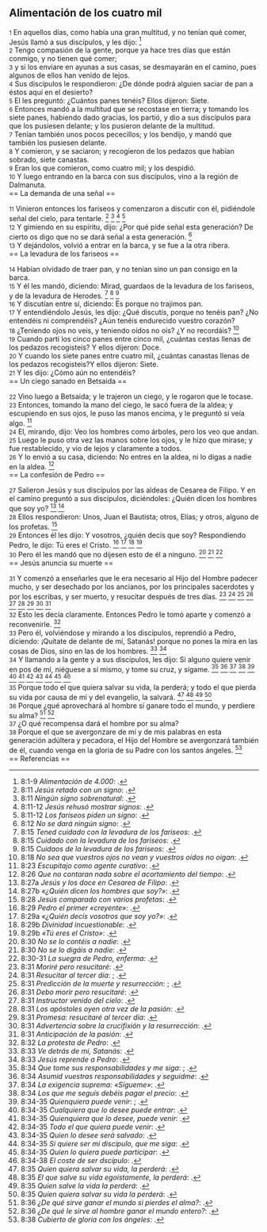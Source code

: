 == Alimentación de los cuatro mil ==

{{anchor|1}} <small>1</small> En aquellos días, como había una gran multitud, y no tenían qué comer, Jesús llamó a sus discípulos, y les dijo: <ref>8:1-9 ''Alimentación de 4.000'': {{lib|LU|152|2|9}}.</ref><br>
{{anchor|2}} <small>2</small> Tengo compasión de la gente, porque ya hace tres días que están conmigo, y no tienen qué comer;<br>
{{anchor|3}} <small>3</small> y si los enviare en ayunas a sus casas, se desmayarán en el camino, pues algunos de ellos han venido de lejos.<br>
{{anchor|4}} <small>4</small> Sus discípulos le respondieron: ¿De dónde podrá alguien saciar de pan a éstos aquí en el desierto?<br>
{{anchor|5}} <small>5</small> El les preguntó: ¿Cuántos panes tenéis? Ellos dijeron: Siete.<br>
{{anchor|6}} <small>6</small> Entonces mandó a la multitud que se recostase en tierra; y tomando los siete panes, habiendo dado gracias, los partió, y dio a sus discípulos para que los pusiesen delante; y los pusieron delante de la multitud.<br>
{{anchor|7}} <small>7</small> Tenían también unos pocos pececillos; y los bendijo, y mandó que también los pusiesen delante.<br>
{{anchor|8}} <small>8</small> Y comieron, y se saciaron; y recogieron de los pedazos que habían sobrado, siete canastas.<br>
{{anchor|9}} <small>9</small> Eran los que comieron, como cuatro mil; y los despidió.<br>
{{anchor|10}} <small>10</small> Y luego entrando en la barca con sus discípulos, vino a la región de Dalmanuta.<br>
== La demanda de una señal ==

{{anchor|11}} <small>11</small> Vinieron entonces los fariseos y comenzaron a discutir con él, pidiéndole señal del cielo, para tentarle. <ref>8:11 ''Jesús retado con un signo'': {{lib|LU|157|2|1}}.</ref> <ref>8:11 ''Ningún signo sobrenatural'': {{lib|LU|136|7|4}}.</ref> <ref>8:11-12 ''Jesús rehusó mostrar signos'': {{lib|LU|136|8|1}}.</ref> <ref>8:11-12 ''Los fariseos piden un signo'': {{lib|LU|153|4|5}}.</ref><br>
{{anchor|12}} <small>12</small> Y gimiendo en su espíritu, dijo: ¿Por qué pide señal esta generación? De cierto os digo que no se dará señal a esta generación. <ref>8:12 ''No se dará ningún signo'': {{lib|LU|157|2|1}}.</ref><br>
{{anchor|13}} <small>13</small> Y dejándolos, volvió a entrar en la barca, y se fue a la otra ribera.<br>
== La levadura de los fariseos ==

{{anchor|14}} <small>14</small> Habían olvidado de traer pan, y no tenían sino un pan consigo en la barca.<br>
{{anchor|15}} <small>15</small> Y él les mandó, diciendo: Mirad, guardaos de la levadura de los fariseos, y de la levadura de Herodes. <ref>8:15 ''Tened cuidado con la levadura de los fariseos'': {{lib|LU|157|7|4}}.</ref> <ref>8:15 ''Cuidado con la levadura de los fariseos'': {{lib|LU|157|2|2}}.</ref> <ref>8:15 ''Cuidaos de la levadura de los fariseos'': {{lib|LU|165|3|2}}.</ref><br>
{{anchor|16}} <small>16</small> Y discutían entre sí, diciendo: Es porque no trajimos pan.<br>
{{anchor|17}} <small>17</small> Y entendiéndolo Jesús, les dijo: ¿Qué discutís, porque no tenéis pan? ¿No entendéis ni comprendéis? ¿Aún tenéis endurecido vuestro corazón?<br>
{{anchor|18}} <small>18</small> ¿Teniendo ojos no veis, y teniendo oídos no oís? ¿Y no recordáis? <ref>8:18 ''No sea que vuestros ojos no vean y vuestros oídos no oigan'': {{lib|LU|157|2|2}}.</ref><br>
{{anchor|19}} <small>19</small> Cuando partí los cinco panes entre cinco mil, ¿cuántas cestas llenas de los pedazos recogisteis? Y ellos dijeron: Doce.<br>
{{anchor|20}} <small>20</small> Y cuando los siete panes entre cuatro mil, ¿cuántas canastas llenas de los pedazos recogisteis?Y ellos dijeron: Siete.<br>
{{anchor|21}} <small>21</small> Y les dijo: ¿Cómo aún no entendéis?<br>
== Un ciego sanado en Betsaida ==

{{anchor|22}} <small>22</small> Vino luego a Betsaida; y le trajeron un ciego, y le rogaron que le tocase.<br>
{{anchor|23}} <small>23</small> Entonces, tomando la mano del ciego, le sacó fuera de la aldea; y escupiendo en sus ojos, le puso las manos encima, y le preguntó si veía algo. <ref>8:23 ''Escupitajo como agente curativo'': {{lib|LU|95|2|6}}.</ref><br>
{{anchor|24}} <small>24</small> El, mirando, dijo: Veo los hombres como árboles, pero los veo que andan.<br>
{{anchor|25}} <small>25</small> Luego le puso otra vez las manos sobre los ojos, y le hizo que mirase; y fue restablecido, y vio de lejos y claramente a todos.<br>
{{anchor|26}} <small>26</small> Y lo envió a su casa, diciendo: No entres en la aldea, ni lo digas a nadie en la aldea. <ref>8:26 ''Que no contaran nada sobre el acortamiento del tiempo'': {{lib|LU|136|8|1}}.</ref><br>
== La confesión de Pedro ==

{{anchor|27}} <small>27</small> Salieron Jesús y sus discípulos por las aldeas de Cesarea de Filipo. Y en el camino preguntó a sus discípulos, diciéndoles: ¿Quién dicen los hombres que soy yo? <ref>8:27a ''Jesús y los doce en Cesarea de Filipo'': {{lib|LU|157|3|1}}.</ref> <ref>8:27b ''«¿Quién dicen los hombres que soy?»'': {{lib|LU|157|3|3}}.</ref><br>
{{anchor|28}} <small>28</small> Ellos respondieron: Unos, Juan el Bautista; otros, Elías; y otros, alguno de los profetas. <ref>8:28 ''Jesús comparado con varios profetas'': {{lib|LU|157|3|5}}.</ref><br>
{{anchor|29}} <small>29</small> Entonces él les dijo: Y vosotros, ¿quién decís que soy? Respondiendo Pedro, le dijo: Tú eres el Cristo. <ref>8:29 ''Pedro el primer «creyente»'': {{lib|LU|179|3|2}}.</ref> <ref>8:29a ''«¿Quién decís vosotros que soy yo?»'': {{lib|LU|157|3|5}}.</ref> <ref>8:29b ''Divinidad incuestionable'': {{lib|LU|157|5|1}}.</ref> <ref>8:29b ''«Tú eres el Cristo»'': {{lib|LU|157|3|5}}.</ref><br>
{{anchor|30}} <small>30</small> Pero él les mandó que no dijesen esto de él a ninguno. <ref>8:30 ''No se lo contéis a nadie'': {{lib|LU|157|3|6}}.</ref> <ref>8:30 ''No se lo digáis a nadie'': {{lib|LU|149|1|2}}.</ref> <ref>8:30-31 ''La suegra de Pedro, enferma'': {{lib|LU|145|2|15}}.</ref><br>
== Jesús anuncia su muerte ==

{{anchor|31}} <small>31</small> Y comenzó a enseñarles que le era necesario al Hijo del Hombre padecer mucho, y ser desechado por los ancianos, por los principales sacerdotes y por los escribas, y ser muerto, y resucitar después de tres días. <ref>8:31 ''Moriré pero resucitaré'': {{lib|LU|181|1|5}}.</ref> <ref>8:31 ''Resucitar al tercer día'': {{lib|LU|171|4|8}}; {{lib|LU|186|3|4}}.</ref> <ref>8:31 ''Predicción de la muerte y resurrección'': {{lib|LU|190|5|4}}; {{lib|LU|193|0|2}}.</ref> <ref>8:31 ''Debo morir pero resucitaré'': {{lib|LU|180|6|7}}.</ref> <ref>8:31 ''Instructor venido del cielo'': {{lib|LU|141|7|10}}.</ref> <ref>8:31 ''Los apóstoles oyen otra vez de la pasión'': {{lib|LU|158|7|3}}.</ref> <ref>8:31 ''Promesa: resucitaré al tercer día'': {{lib|LU|181|2|30}}.</ref> <ref>8:31 ''Advertencia sobre la crucifixión y la resurrección'': {{lib|LU|171|4|2}}.</ref> <ref>8:31 ''Anticipación de la pasión'': {{lib|LU|158|6|5}}.</ref><br>
{{anchor|32}} <small>32</small> Esto les decía claramente. Entonces Pedro le tomó aparte y comenzó a reconvenirle. <ref>8:32 ''La protesta de Pedro'': {{lib|LU|158|7|3}}.</ref><br>
{{anchor|33}} <small>33</small> Pero él, volviéndose y mirando a los discípulos, reprendió a Pedro, diciendo: ¡Quítate de delante de mí, Satanás! porque no pones la mira en las cosas de Dios, sino en las de los hombres. <ref>8:33 ''Ve detrás de mí, Satanás'': {{lib|LU|53|8|4}}.</ref> <ref>8:33 ''Jesús reprende a Pedro'': {{lib|LU|158|7|4}}.</ref><br>
{{anchor|34}} <small>34</small> Y llamando a la gente y a sus discípulos, les dijo: Si alguno quiere venir en pos de mí, niéguese a sí mismo, y tome su cruz, y sígame. <ref>8:34 ''Que tome sus responsabilidades y me siga'': {{lib|LU|158|7|5}}; {{lib|LU|159|5|10}}.</ref> <ref>8:34 ''Asumid vuestras responsabilidades y seguidme'': {{lib|LU|140|6|11}}.</ref> <ref>8:34 ''La exigencia suprema: «Sígueme»'': {{lib|LU|196|0|13}}.</ref> <ref>8:34 ''Los que me seguís debéis pagar el precio'': {{lib|LU|171|2|3}}.</ref> <ref>8:34-35 ''Quienquiera puede venir'': {{lib|LU|165|3|8}}; {{lib|LU|2|5|2}}.</ref> <ref>8:34-35 ''Cualquiera que lo desee puede entrar'': {{lib|LU|166|3|7}}.</ref> <ref>8:34-35 ''Quienquiera que lo desee, puede venir'': {{lib|LU|100|7|6}}.</ref> <ref>8:34-35 ''Todo el que quiera puede venir'': {{lib|LU|139|12|7}}.</ref> <ref>8:34-35 ''Quien lo desee será salvado'': {{lib|LU|131|10|7}}.</ref> <ref>8:34-35 ''Si quiere ser mi discípulo, que me siga'': {{lib|LU|157|6|8}}.</ref> <ref>8:34-35 ''Quien lo quiera puede participar'': {{lib|LU|32|5|8}}.</ref> <ref>8:34-38 ''El coste de ser dscípulo'': {{lib|LU|158|7|5}}.</ref><br>
{{anchor|35}} <small>35</small> Porque todo el que quiera salvar su vida, la perderá; y todo el que pierda su vida por causa de mí y del evangelio, la salvará. <ref>8:35 ''Quien quiera salvar su vida, la perderá'': {{lib|LU|140|5|19}}.</ref> <ref>8:35 ''El que salve su vida egoístamente, la perderá'': {{lib|LU|158|7|5}}.</ref> <ref>8:35 ''Quien salve la vida la perderá'': {{lib|LU|103|5|6}}.</ref> <ref>8:35 ''Quien quiera salvar su vida la perderá'': {{lib|LU|160|5|10}}.</ref><br>
{{anchor|36}} <small>36</small> Porque ¿qué aprovechará al hombre si ganare todo el mundo, y perdiere su alma? <ref>8:36 ''¿De qué sirve ganar el mundo si pierdes el alma?'': {{lib|LU|165|4|9}}.</ref> <ref>8:36 ''¿De qué le sirve al hombre ganar el mundo entero?'': {{lib|LU|140|8|17}}.</ref><br>
{{anchor|37}} <small>37</small> ¿O qué recompensa dará el hombre por su alma?<br>
{{anchor|38}} <small>38</small> Porque el que se avergonzare de mí y de mis palabras en esta generación adúltera y pecadora, el Hijo del Hombre se avergonzará también de él, cuando venga en la gloria de su Padre con los santos ángeles. <ref>8:38 ''Cubierto de gloria con los ángeles'': {{lib|LU|52|5|7}}.</ref><br>
== Referencias ==

<references />
